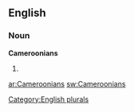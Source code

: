 ==English==

===Noun===
'''Cameroonians'''

# {{plural of|[[Cameroonian]]}}

[[Category:English plurals]]

[[ar:Cameroonians]]
[[sw:Cameroonians]]